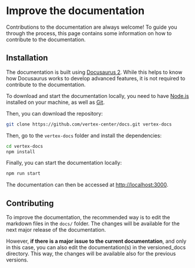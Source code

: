# Improve the documentation

Contributions to the documentation are always welcome!
To guide you through the process, this page contains some information on how to contribute to the documentation.

## Installation

The documentation is built using [Docusaurus 2](https://docusaurus.io/). While this helps to know how Docusaurus works to develop advanced features, it is not required to contribute to the documentation.

To download and start the documentation locally, you need to have [Node.js](https://nodejs.org/en/) installed on your machine, as well as [Git](https://git-scm.com/).

Then, you can download the repository:

```bash
git clone https://github.com/vertex-center/docs.git vertex-docs
```

Then, go to the `vertex-docs` folder and install the dependencies:

```bash
cd vertex-docs
npm install
```

Finally, you can start the documentation locally:

```bash
npm run start
```

The documentation can then be accessed at [http://localhost:3000](http://localhost:3000).

## Contributing

To improve the documentation, the recommended way is to edit the markdown files in the `docs/` folder. The changes will be available for the next major release of the documentation.

However, **if there is a major issue to the current documentation**, and only in this case, you can also edit the documentation(s) in the versioned_docs directory. This way, the changes will be available also for the previous versions.

